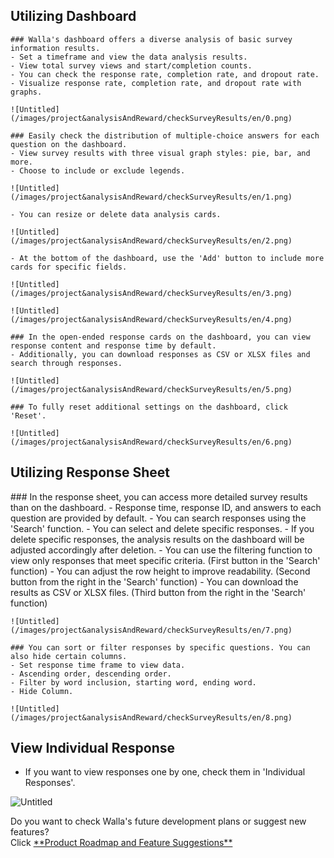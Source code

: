 
## Utilizing Dashboard

<Steps>

    ### Walla's dashboard offers a diverse analysis of basic survey information results.
    - Set a timeframe and view the data analysis results.
    - View total survey views and start/completion counts.
    - You can check the response rate, completion rate, and dropout rate.
    - Visualize response rate, completion rate, and dropout rate with graphs.

    ![Untitled](/images/project&analysisAndReward/checkSurveyResults/en/0.png)

    ### Easily check the distribution of multiple-choice answers for each question on the dashboard.
    - View survey results with three visual graph styles: pie, bar, and more.
    - Choose to include or exclude legends.

    ![Untitled](/images/project&analysisAndReward/checkSurveyResults/en/1.png)

    - You can resize or delete data analysis cards.

    ![Untitled](/images/project&analysisAndReward/checkSurveyResults/en/2.png)

    - At the bottom of the dashboard, use the 'Add' button to include more cards for specific fields.

    ![Untitled](/images/project&analysisAndReward/checkSurveyResults/en/3.png)

    ![Untitled](/images/project&analysisAndReward/checkSurveyResults/en/4.png)

    ### In the open-ended response cards on the dashboard, you can view response content and response time by default.
    - Additionally, you can download responses as CSV or XLSX files and search through responses.

    ![Untitled](/images/project&analysisAndReward/checkSurveyResults/en/5.png)

    ### To fully reset additional settings on the dashboard, click 'Reset'.

    ![Untitled](/images/project&analysisAndReward/checkSurveyResults/en/6.png)

</Steps>

## Utilizing Response Sheet

<Steps>
    ### In the response sheet, you can access more detailed survey results than on the dashboard.
    - Response time, response ID, and answers to each question are provided by default.
    - You can search responses using the 'Search' function.
    - You can select and delete specific responses.
    - If you delete specific responses, the analysis results on the dashboard will be adjusted accordingly after deletion.
    - You can use the filtering function to view only responses that meet specific criteria. (First button in the 'Search' function)
    - You can adjust the row height to improve readability. (Second button from the right in the 'Search' function)
    - You can download the results as CSV or XLSX files. (Third button from the right in the 'Search' function)

    ![Untitled](/images/project&analysisAndReward/checkSurveyResults/en/7.png)

    ### You can sort or filter responses by specific questions. You can also hide certain columns.
    - Set response time frame to view data.
    - Ascending order, descending order.
    - Filter by word inclusion, starting word, ending word.
    - Hide Column.

    ![Untitled](/images/project&analysisAndReward/checkSurveyResults/en/8.png)

</Steps>


## View Individual Response

- If you want to view responses one by one, check them in 'Individual Responses'.

![Untitled](/images/project&analysisAndReward/checkSurveyResults/en/9.png)

<Callout type='info' emoji="🔔">
    Do you want to check Walla's future development plans or suggest new features? <br/>Click <a
    href='https://app.walla.my/signin?redirectUrl=/support/featureRequest'
    target="_blank"
    rel="noopener noreferrer"
    style={{textDecoration: 'underline'}}>**Product
    Roadmap and Feature Suggestions**</a>
</Callout>